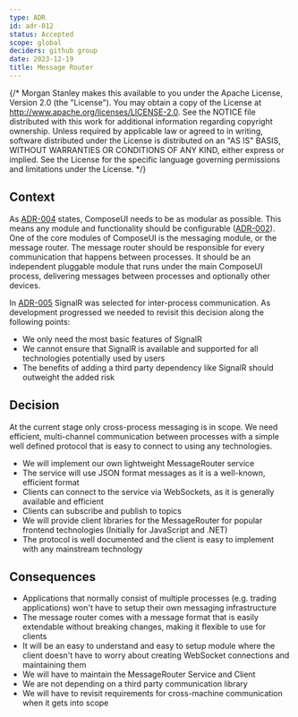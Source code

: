 ```yaml
---
type: ADR
id: adr-012
status: Accepted
scope: global
deciders: github group
date: 2023-12-19
title: Message Router
---
```


{/* Morgan Stanley makes this available to you under the Apache License, Version 2.0 (the "License"). You may obtain a copy of the License at http://www.apache.org/licenses/LICENSE-2.0. See the NOTICE file distributed with this work for additional information regarding copyright ownership. Unless required by applicable law or agreed to in writing, software distributed under the License is distributed on an "AS IS" BASIS, WITHOUT WARRANTIES OR CONDITIONS OF ANY KIND, either express or implied. See the License for the specific language governing permissions and limitations under the License. */}

## Context

As [ADR-004](adr-004-module-loading.md) states, ComposeUI needs to be as modular as possible.
This means any module and functionality should be configurable ([ADR-002](adr-002-configuration.md)).
One of the core modules of ComposeUI is the messaging module, or the message router. The message router
should be responsible for every communication that happens between processes.
It should be an independent pluggable module that runs under the main ComposeUI process, delivering
messages between processes and optionally other devices.

In [ADR-005](adr-005-messaging.md) SignalR was selected for inter-process communication. As development progressed we needed to revisit this decision along the following points:

- We only need the most basic features of SignalR
- We cannot ensure that SignalR is available and supported for all technologies potentially used by users
- The benefits of adding a third party dependency like SignalR should outweight the added risk

## Decision

At the current stage only cross-process messaging is in scope. We need efficient, multi-channel communication between processes with a simple well defined protocol that is easy to connect to using any technologies.

- We will implement our own lightweight MessageRouter service
- The service will use JSON format messages as it is a well-known, efficient format
- Clients can connect to the service via WebSockets, as it is generally available and efficient
- Clients can subscribe and publish to topics
- We will provide client libraries for the MessageRouter for popular frontend technologies (Initially for JavaScript and .NET)
- The protocol is well documented and the client is easy to implement with any mainstream technology

## Consequences

- Applications that normally consist of multiple processes (e.g. trading applications) won't have to setup their own
  messaging infrastructure
- The message router comes with a message format that is easily extendable without breaking changes, making it
  flexible to use for clients
- It will be an easy to understand and easy to setup module where the client doesn't have to worry about creating
  WebSocket connections and maintaining them
- We will have to maintain the MessageRouter Service and Client
- We are not depending on a third party communication library
- We will have to revisit requirements for cross-machine communication when it gets into scope
